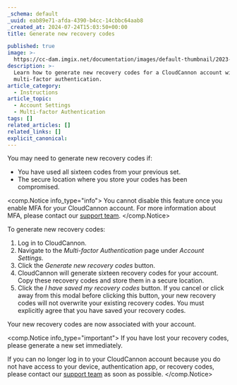 ```yaml
---
_schema: default
_uuid: eab89e71-afda-4390-b4cc-14cbbc64aab8
_created_at: 2024-07-24T15:03:50+00:00
title: Generate new recovery codes

published: true
image: >-
  https://cc-dam.imgix.net/documentation/images/default-thumbnail/2023-Q4/CloudCannon-Documentation-Thumbnail.png
description: >-
  Learn how to generate new recovery codes for a CloudCannon account with
  multi-factor authentication.
article_category:
  - Instructions
article_topic:
  - Account Settings
  - Multi-factor Authentication
tags: []
related_articles: []
related_links: []
explicit_canonical:
---
```

You may need to generate new recovery codes if:

* You have used all sixteen codes from your previous set.
* The secure location where you store your codes has been compromised.

<comp.Notice info_type="info">
  You cannot disable this feature once you enable MFA for your CloudCannon account. For more information about MFA, please contact our [support team](/support/).
</comp.Notice>

To generate new recovery codes:

1. Log in to CloudCannon.
2. Navigate to the *Multi-factor Authentication* page under *Account Settings.*
3. Click the *Generate new recovery codes* button.
4. CloudCannon will generate sixteen recovery codes for your account. Copy these recovery codes and store them in a secure location.
5. Click the *I have saved my recovery codes* button. If you cancel or click away from this modal before clicking this button, your new recovery codes will not overwrite your existing recovery codes. You must explicitly agree that you have saved your recovery codes.

Your new recovery codes are now associated with your account.

<comp.Notice info_type="important">
  If you have lost your recovery codes, please generate a new set immediately.

  If you can no longer log in to your CloudCannon account because you do not have access to your device, authentication app, or recovery codes, please contact our [support team](/support/) as soon as possible.
</comp.Notice>